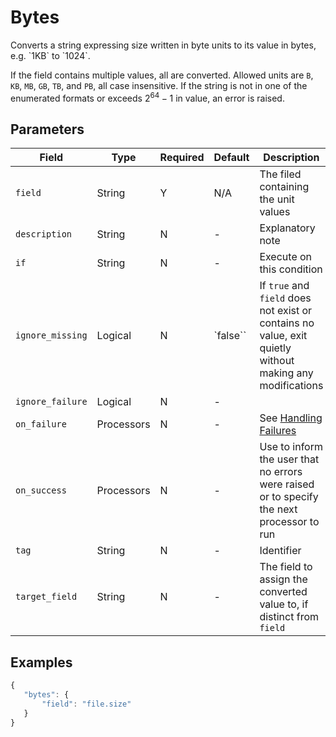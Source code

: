 
# Bytes

<Synopsis>
Converts a string expressing size written in byte units to its value in bytes, e.g. `1KB` to `1024`.
</Synopsis>

If the field contains multiple values, all are converted. Allowed units are `B`, `KB`, `MB`, `GB`, `TB`, and `PB`, all case insensitive. If the string is not in one of the enumerated formats or exceeds $2^{64}-1$ in value, an error is raised.

## Parameters

|Field|Type|Required|Default|Description|
|---|---|---|---|---|
|`field`|String|Y|N/A|The filed containing the unit values|
|`description`|String|N|-|Explanatory note|
|`if`|String|N|-|Execute on this condition|
|`ignore_missing`|Logical|N|`false``|If `true` and `field` does not exist or contains no value, exit quietly without making any modifications|
|`ignore_failure`|Logical|N|-||
|`on_failure`|Processors|N|-|See [Handling Failures](../handling-failures.mdx)|
|`on_success`|Processors|N|-|Use to inform the user that no errors were raised or to specify the next processor to run|
|`tag`|String|N|-|Identifier|
|`target_field`|String|N|-|The field to assign the converted value to, if distinct from `field`|

## Examples

```js
{
   "bytes": {
	   "field": "file.size"
   }
}
```
